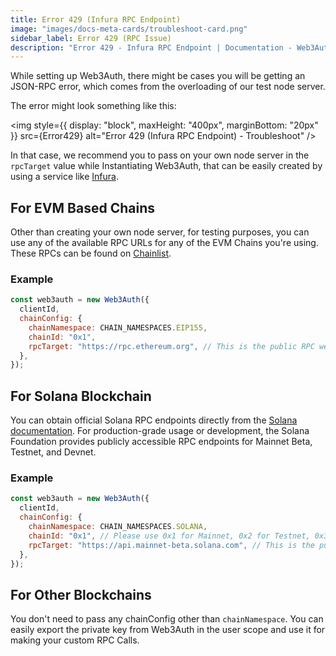 ```yaml
---
title: Error 429 (Infura RPC Endpoint)
image: "images/docs-meta-cards/troubleshoot-card.png"
sidebar_label: Error 429 (RPC Issue)
description: "Error 429 - Infura RPC Endpoint | Documentation - Web3Auth"
---
```



While setting up Web3Auth, there might be cases you will be getting an JSON-RPC error, which comes
from the overloading of our test node server.

The error might look something like this:

<img
  style={{ display: "block", maxHeight: "400px", marginBottom: "20px" }}
  src={Error429}
  alt="Error 429 (Infura RPC Endpoint) - Troubleshoot"
/>

In that case, we recommend you to pass on your own node server in the `rpcTarget` value while
Instantiating Web3Auth, that can be easily created by using a service like
[Infura](https://app.infura.io/login).

## For EVM Based Chains

Other than creating your own node server, for testing purposes, you can use any of the available RPC
URLs for any of the EVM Chains you're using. These RPCs can be found on
[Chainlist](https://chainlist.org/).

### Example

```javascript
const web3auth = new Web3Auth({
  clientId,
  chainConfig: {
    chainNamespace: CHAIN_NAMESPACES.EIP155,
    chainId: "0x1",
    rpcTarget: "https://rpc.ethereum.org", // This is the public RPC we have added, please pass on your own endpoint while creating an app
  },
});
```

## For Solana Blockchain

You can obtain official Solana RPC endpoints directly from the
[Solana documentation](https://solana.com/docs/references/clusters). For production-grade usage or
development, the Solana Foundation provides publicly accessible RPC endpoints for Mainnet Beta,
Testnet, and Devnet.

### Example

```javascript
const web3auth = new Web3Auth({
  clientId,
  chainConfig: {
    chainNamespace: CHAIN_NAMESPACES.SOLANA,
    chainId: "0x1", // Please use 0x1 for Mainnet, 0x2 for Testnet, 0x3 for Devnet
    rpcTarget: "https://api.mainnet-beta.solana.com", // This is the public RPC we have added, please pass on your own endpoint while creating an app
  },
});
```

## For Other Blockchains

You don't need to pass any chainConfig other than `chainNamespace`. You can easily export the
private key from Web3Auth in the user scope and use it for making your custom RPC Calls.
